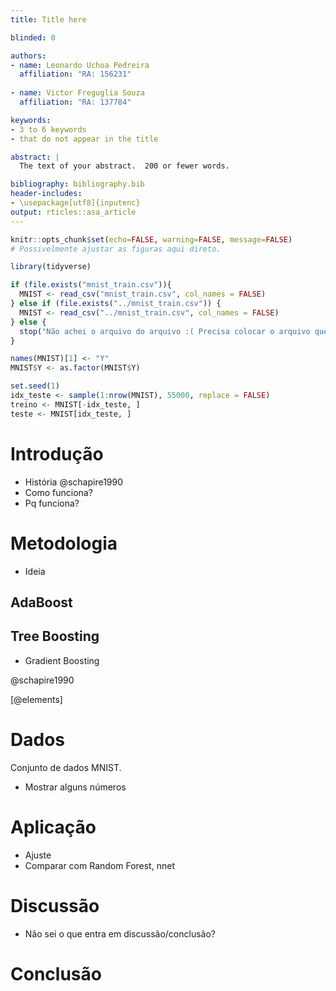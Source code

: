 ```yaml
---
title: Title here

blinded: 0

authors: 
- name: Leonardo Uchoa Pedreira
  affiliation: "RA: 156231"
  
- name: Victor Freguglia Souza
  affiliation: "RA: 137784"

keywords:
- 3 to 6 keywords
- that do not appear in the title

abstract: |
  The text of your abstract.  200 or fewer words.

bibliography: bibliography.bib
header-includes:
- \usepackage[utf8]{inputenc}
output: rticles::asa_article
---
```


```r
knitr::opts_chunk$set(echo=FALSE, warning=FALSE, message=FALSE)
# Possivelmente ajustar as figuras aqui direto.
```

```r
library(tidyverse)
```

```r
if (file.exists("mnist_train.csv")){
  MNIST <- read_csv("mnist_train.csv", col_names = FALSE)
} else if (file.exists("../mnist_train.csv")) {
  MNIST <- read_csv("../mnist_train.csv", col_names = FALSE)
} else {
  stop("Não achei o arquivo do arquivo :( Precisa colocar o arquivo que a gente usou pros labs 'mnist_train.csv' na pasta.")
}

names(MNIST)[1] <- "Y"
MNIST$Y <- as.factor(MNIST$Y)

set.seed(1)
idx_teste <- sample(1:nrow(MNIST), 55000, replace = FALSE)
treino <- MNIST[-idx_teste, ]
teste <- MNIST[idx_teste, ]
```


# Introdução

- História
 @schapire1990
- Como funciona?
- Pq funciona?
  
# Metodologia
  
  - Ideia

## AdaBoost

## Tree Boosting

- Gradient Boosting

@schapire1990 

[@elements]

# Dados

Conjunto de dados MNIST.

- Mostrar alguns números

# Aplicação

- Ajuste
- Comparar com Random Forest, nnet

# Discussão

- Não sei o que entra em discussão/conclusão?
  
# Conclusão